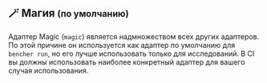 ## 🪄 Магия <small>(по умолчанию)</small>

Адаптер Magic (`magic`) является надмножеством всех других адаптеров.
По этой причине он используется как адаптер по умолчанию для `bencher run`,
но его лучше использовать только для исследований.
В CI вы должны использовать наиболее конкретный адаптер для вашего случая использования.